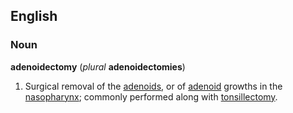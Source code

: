 {{wikipedia}}
==English==
===Noun===
'''adenoidectomy''' (''plural'' '''adenoidectomies''')
#  Surgical removal of the [[adenoid]]s, or of [[adenoid]] growths in the [[nasopharynx]]; commonly performed along with [[tonsillectomy]].